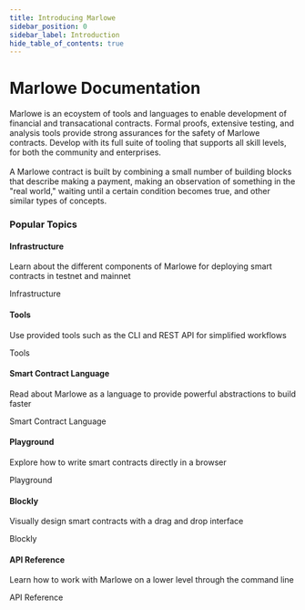 ```yaml
---
title: Introducing Marlowe
sidebar_position: 0
sidebar_label: Introduction
hide_table_of_contents: true
---
```



# Marlowe Documentation

<div className="gallery">
  <div className="sub-heading">
    <div className="front-matter">
      <p>Marlowe is an ecoystem of tools and languages to enable development of financial and transacational contracts. Formal proofs, extensive testing, and analysis tools provide strong assurances for the safety of Marlowe contracts. Develop with its full suite of tooling that supports all skill levels, for both the community and enterprises.
      <br />
      <br />
      A Marlowe contract is built by combining a small number of building blocks that describe making a payment, making an observation of something in the "real world," waiting until a certain condition becomes true, and other similar types of concepts.
      </p>
    </div>
  </div>
  <div className="sub-heading">
    <h3>Popular Topics</h3>
  </div>
  <div className="card">
    <div className="card-header">
      <Puzzle />
      <h4>Infrastructure</h4>
    </div>
    <p>Learn about the different components of Marlowe for deploying smart contracts in testnet and mainnet</p>
    <Link to="platform-and-architecture/architecture">
      Infrastructure <ArrowRight className="arrow" />
    </Link>
  </div>
    <div className="card">
    <div className="card-header">
      <Tool />
      <h4>Tools</h4>
    </div>
    <p>Use provided tools such as the CLI and REST API for simplified workflows</p>
    <Link to="developer-tools/overview">
      Tools <ArrowRight className="arrow" />
    </Link>
  </div>
    <div className="card">
    <div className="card-header">
      <Scroll />
      <h4>Smart Contract Language</h4>
    </div>
    <p>Read about Marlowe as a language to provide powerful abstractions to build faster</p>
    <Link to="platform-and-architecture/dsl">
      Smart Contract Language <ArrowRight className="arrow" />
    </Link>
  </div>
    <div className="card">
    <div className="card-header">
      <Brain />
      <h4>Playground</h4>
    </div>
    <p>Explore how to write smart contracts directly in a browser</p>
    <Link to="https://play.marlowe.iohk.io/">
      Playground <ArrowRight className="arrow" />
    </Link>
  </div>
    <div className="card">
    <div className="card-header">
    <Cube />
      <h4>Blockly</h4>
    </div>
    <p>Visually design smart contracts with a drag and drop interface</p>
    <Link to="https://play.marlowe.iohk.io/#/blockly">
      Blockly <ArrowRight className="arrow" />
    </Link>
  </div>
    <div className="card">
    <div className="card-header">
      <Book />
      <h4>API Reference</h4>
    </div>
    <p>Learn how to work with Marlowe on a lower level through the command line</p>
    <Link to="/api/get-contracts">
      API Reference <ArrowRight className="arrow" />
    </Link>
  </div>
</div>

